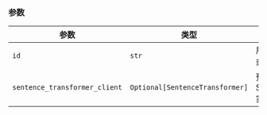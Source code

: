 ### 参数

| 参数 | 类型 | 描述 | 默认值 |
|-----------|------|-------------|---------|
| `id` | `str` | 用于生成嵌入的模型ID或路径 | `"sentence-transformers/all-MiniLM-L6-v2"` |
| `sentence_transformer_client` | `Optional[SentenceTransformer]` | 预配置的SentenceTransformer实例 | `None` |